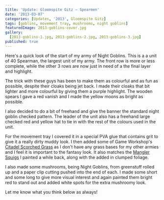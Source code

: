 ```yaml
---
title: 'Update: Gloomspite Gitz – Spearmen'
date: '2013-03-07'
categories: [Updates, '2013', Gloomspite Gitz]
tags: [goblins, movement tray, mushrooms, night goblins]
featuredImage: 2013-goblins-cover.jpg
gallery:
  [2013-goblins-1.jpg, 2013-goblins-2.jpg, 2013-goblins-3.jpg]
published: true
---
```


Here's a quick look of the start of my army of Night Goblins. This is a a unit of 40 Spearman, the largest unit of my
army. The front row is more or less complete, while the other 3 rows are now just in need of a the final layer and
highlight.

The trick with these guys has been to make them as colourful and as fun as possible, despite their cloaks being jet
back. I made their cloaks that bit lighter and more colourful by giving them a purple highlight. The wooden spears
I gave a red vanish and I made the yellow moons as bright as possible.

I also decided to do a bit of freehand and give the banner the standard night goblin checked pattern. The leader of
the unit also has a freehand large checked red and yellow hat to tie in with the rest of the colours used in the unit.

For the movement tray I covered it in a special PVA glue that contains grit to give it a really dirty muddy look.
I then added some of Game Workshop's 
[Citadel Scorched Grass](http://www.games-workshop.com/en-AU/Citadel-Scorched-Grass) as I don't have any grass bases
for my other armies and I feel it is important to the fantasy look. It also matches the
[Mangler Squigs](/showcase/gloomspite-gitz/mangler-squigs) I painted a while back, along with the added in clumped
foliage.

I also made some mushrooms, being Night Goblins, from greenstuff rolled up and a paper clip cutting pushed into the
end of each. I made some short and some long to give more visual interest and again painted them bright red to stand
out and added white spots for the extra mushroomy look.

Let me know what you think below as always!
